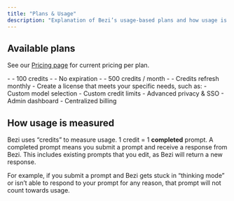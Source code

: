 ```yaml
---
title: "Plans & Usage"
description: "Explanation of Bezi’s usage-based plans and how usage is tracked"
---
```


## Available plans

See our [Pricing page](https://www.bezi.com/pricing) for current pricing per plan.

<CardGroup cols="3">
  <Card title="Trial">
    - - 100 credits
    - - No expiration
  </Card>
  <Card title="Paid">
    - - 500 credits / month
    - - Credits refresh monthly
  </Card>
  <Card title="Custom">
    - Create a license that meets your specific needs, such as:
    - Custom model selection
    - Custom credit limits
    - Advanced privacy & SSO
    - Admin dashboard
    - Centralized billing
  </Card>
</CardGroup>

## How usage is measured

Bezi uses “credits” to measure usage. 1 credit = 1 **completed** prompt. A completed prompt means you submit a prompt and receive a response from Bezi. This includes existing prompts that you edit, as Bezi will return a new response.

For example, if you submit a prompt and Bezi gets stuck in “thinking mode” or isn’t able to respond to your prompt for any reason, that prompt will not count towards usage.